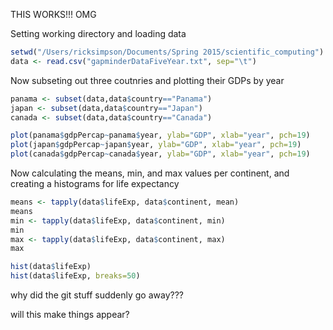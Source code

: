 THIS WORKS!!! OMG

Setting working directory and loading data
```r
setwd("/Users/ricksimpson/Documents/Spring 2015/scientific_computing")
data <- read.csv("gapminderDataFiveYear.txt", sep="\t")
```

Now subseting out three coutnries and plotting their GDPs by year
```r
panama <- subset(data,data$country=="Panama")
japan <- subset(data,data$country=="Japan")
canada <- subset(data,data$country=="Canada")

plot(panama$gdpPercap~panama$year, ylab="GDP", xlab="year", pch=19)
plot(japan$gdpPercap~japan$year, ylab="GDP", xlab="year", pch=19)
plot(canada$gdpPercap~canada$year, ylab="GDP", xlab="year", pch=19)
```

Now calculating the means, min, and max values per continent, and creating a histograms for life expectancy
```r
means <- tapply(data$lifeExp, data$continent, mean)
means
min <- tapply(data$lifeExp, data$continent, min)
min
max <- tapply(data$lifeExp, data$continent, max)
max

hist(data$lifeExp)
hist(data$lifeExp, breaks=50)
```


why did the git stuff suddenly go away???


will this make things appear?